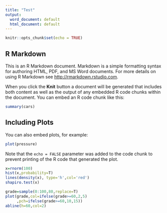 ```yaml
---
title: "Test"
output:
  word_document: default
  html_document: default
---
```


```r
knitr::opts_chunk$set(echo = TRUE)
```

## R Markdown

This is an R Markdown document. Markdown is a simple formatting syntax for authoring HTML, PDF, and MS Word documents. For more details on using R Markdown see <http://rmarkdown.rstudio.com>.

When you click the **Knit** button a document will be generated that includes both content as well as the output of any embedded R code chunks within the document. You can embed an R code chunk like this:

```r
summary(cars)
```

## Including Plots

You can also embed plots, for example:

```r
plot(pressure)
```

Note that the `echo = FALSE` parameter was added to the code chunk to prevent printing of the R code that generated the plot.
```r
x=rnorm(100)
hist(x,probability=T)
lines(density(x), type='h',col='red')
shapiro.test(x)
```

```r
grade=sample(0:100,80,replace=T)
plot(grade,col=ifelse(grade>=60,2,5)
     ,pch=ifelse(grade>=60,10,15))
abline(h=60,col=2)
```

